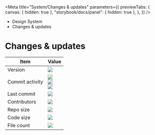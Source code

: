 
<Meta
	title="System/Changes & updates"
	parameters={{
		previewTabs: {
			canvas: { hidden: true },
			"storybook/docs/panel": { hidden: true },
		},
	}}
/>

<div className="act-docs-container">
	<Masthead />
	<div className="act-flex act-flex-light-purple">
		<div className="act-flex__container act-flex__container-padding-trim">
			<div className="act-flex__grid">
				<div className="act-flex__row">
					<div className="act-col__cw-12">
						<div className="act-box">
							<div className="act-breadcrumbs">
								<ul className="act-breadcrumbs__container">
									<li className="act-breadcrumbs__crumb act-h6">
										<LinkTo
											className="act-breadcrumbs__crumb__link"
											kind="system-introduction--page"
										>
											Design System <i className="fa-solid fa-angle-right"></i>
										</LinkTo>
									</li>
									<li className="act-breadcrumbs__crumb act-h6">
										<LinkTo
											className="act-breadcrumbs__crumb__link"
											kind="system-changes-updates--page"
										>
											Changes & updates <i className="fa-solid fa-angle-right"></i>
										</LinkTo>
									</li>
								</ul>
							</div>
							<h1>Changes & updates</h1>
						</div>
					</div>
				</div>
			</div>
		</div>
	</div>
	<div className="act-flex">
		<div className="act-flex__container">
			<div className="act-flex__grid">
				<div className="act-flex__row">
					<div className="act-col__cw-12">
						<div className="act-box">
							<div className="act-table-container">
								<table className="act-table">
									<thead>
										<tr>
											<th>Item</th>
											<th>Value</th>
										</tr>
									</thead>
									<tbody>
										<tr>
											<td>Version</td>
											<td>
												<img src="https://img.shields.io/github/package-json/v/pollen-digital/pollen-mirage?filename=mirage%2Fpackage.json&style=flat-square" />
											</td>
										</tr>
										<tr>
											<td>Commit activity</td>
											<td>
												<img src="https://img.shields.io/github/commit-activity/w/ACTGov-Design-System/ACTGov-Design-System?style=flat-square" />
												<br />
												<img src="https://img.shields.io/github/commit-activity/m/ACTGov-Design-System/ACTGov-Design-System?style=flat-square" />
												<br />
												<img src="https://img.shields.io/github/commit-activity/y/ACTGov-Design-System/ACTGov-Design-System?style=flat-square" />
											</td>
										</tr>
										<tr>
											<td>Last commit</td>
											<td>
												<img src="https://img.shields.io/github/last-commit/ACTGov-Design-System/ACTGov-Design-System?style=flat-square" />
											</td>
										</tr>
										<tr>
											<td>Contributors</td>
											<td>
												<img src="https://img.shields.io/github/contributors/ACTGov-Design-System/ACTGov-Design-System?style=flat-square" />
											</td>
										</tr>
										<tr>
											<td>Repo size</td>
											<td>
												<img src="https://img.shields.io/github/repo-size/ACTGov-Design-System/ACTGov-Design-System?style=flat-square" />
											</td>
										</tr>
										<tr>
											<td>Code size</td>
											<td>
												<img src="https://img.shields.io/github/languages/code-size/ACTGov-Design-System/ACTGov-Design-System?style=flat-square" />
											</td>
										</tr>
										<tr>
											<td>File count</td>
											<td>
												<img src="https://img.shields.io/github/directory-file-count/ACTGov-Design-System/ACTGov-Design-System?style=flat-square" />
											</td>
										</tr>
									</tbody>
								</table>
							</div>
						</div>
					</div>
				</div>
			</div>
		</div>
	</div>
	<AoC />
	<Footer />
</div>
